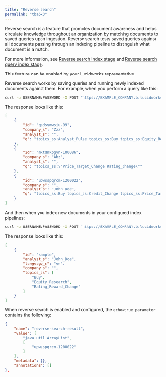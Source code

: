 ```yaml
---
title: "Reverse search"
permalink: "tba5x3"
---
```


Reverse search is a feature that promotes document awareness and helps circulate knowledge throughout an organization by matching documents to saved queries upon ingestion. Reverse search tests saved queries against all documents passing through an indexing pipeline to distinguish what document is a match.

For more information, see [Reverse search index stage](/managed-fusion/5.9/qwfh7n/reverse-search-index) and [Reverse search query index stage](/managed-fusion/5.9/c2chw8/reverse-search-query).

<Note>
This feature can be enabled by your Lucidworks representative.
</Note>

Reverse search works by saving queries and running newly indexed documents against them. For example, when you perform a query like this:

```sh
curl -u USERNAME:PASSWORD -X POST "https://EXAMPLE_COMPANY.b.lucidworks.cloud/api/index-pipelines/rev-query-index/collections/fusion-rev-queries/index?echo=true"
```

The response looks like this:

```json
[
    {
        "id": "qadsymwsiu-99",
        "company_s": "Zzz",
        "analyst_s": "",
        "q": "topics_ss:Analyst_Pulse topics_ss:Buy topics_ss:Equity_Research topics_ss:Rating_Change topics_ss:Rating_Reward_Change topics_ss:Sell"
    },
    {
        "id": "mktdnkpgyh-100086",
        "company_s": "Abz",
        "analyst_s": "",
        "q": "topics_ss:\"Price_Target_Change Rating_Change\""
    },
    {
        "id": "upwsspqrcm-1200022",
        "company_s": "",
        "analyst_s": "John_Doe",
        "q": "topics_ss:Buy topics_ss:Credit_Change topics_ss:Price_Target"
    }
]
```

And then when you index new documents in your configured index pipelines:

```sh
curl -u USERNAME:PASSWORD -X POST "https://EXAMPLE_COMPANY.b.lucidworks.cloud/api/index-pipelines/app/collections/app/index?echo=true"
```

The response looks like this:

```json
[
    {
        "id": "sample",
        "analyst_s": "John_Doe",
        "language_s": "en",
        "company_s": "",
        "topics_ss": [
            "Buy",
            "Equity_Research",
            "Rating_Reward_Change"
        ]
    }
]
```

When reverse search is enabled and configured, the `echo=true parameter` contains the following:

```json
{
    "name": "reverse-search-result",
    "value": [
        "java.util.ArrayList",
        [
            "upwsspqrcm-1200022"
        ]
    ],
    "metadata": {},
    "annotations": []
},
```